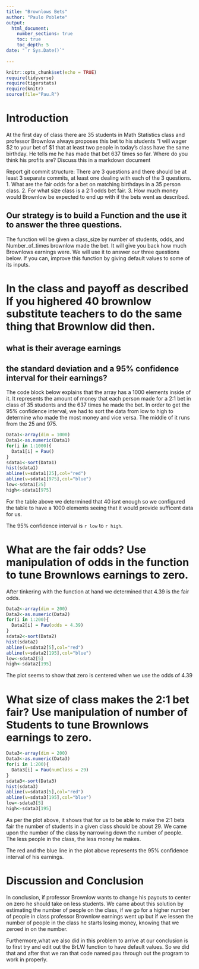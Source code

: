 ```yaml
---
title: "Brownlows Bets"
author: "Paulo Poblete"
output: 
  html_document:
    number_sections: true
    toc: true
    toc_depth: 5
date: "`r Sys.Date()`"    
    
---
```

```r
knitr::opts_chunk$set(echo = TRUE)
require(tidyverse)
require(tigerstats)
require(knitr)
source(file="Pau.R")
```


<!-- We recommend you use git branches -- create a separate branch for each major section i.e. Introduction, Methods, Results, Inferential Results, and Discussion and Conclusions - leave the YAML block untouched until the final merge where you put in your own name !-->

# Introduction

<!--In this section you explain what you are trying to show.  Where did the data come from?  What is the research or other question you are trying to answer?!-->

 At the first day of class there are 35 students in Math Statistics class and professor Brownlow always proposes this bet to his students "I will wager $2 to your bet of $1 that at least two people in today's class have  the same birthday.  He tells me he has made that bet 637 times so far. Where do you think his profits are? Discuss this in a markdown document
 
Report git commit structure:
There are 3 questions and there should be at least 3 separate commits, at least one dealing with each of the 3 questions.
1. What are the fair odds for a bet on matching birthdays in a 35 person class.
2. For what size class is a 2:1 odds bet fair.
3. How much money would Brownlow be expected to end up with if the bets went as described.

## Our strategy is to build a Function and the use it to answer the three questions. 

The function will be given a class_size by number of students, odds, and Number_of_times brownlow made the bet.  It will give you back how much Brownlows earnings were. We will use it to answer our three questions below. If you can, improve this function by giving default values to some of its inputs. 

# In the class and payoff as described  If you highered 40 brownlow substitute teachers to do the same thing that Brownlow did then.
## what is their average earnings
## the standard deviation and a 95% confidence interval for their earnings?
  
<!--Explain and display your method of coming up with a 95% confidence interval of  professor Brownlows winnings (or losings)--> 

The code block below explains that the array has a 1000 elements inside of it. It represents the amount of money that each person made for a 2:1 bet in class of 35 students and the 637 times he made the bet. In order to get the 95% confidence interval, we had to sort the data from low to high to determine who made the most money and vice versa. The middle of it runs from the 25 and 975. 

```r
Data1<-array(dim = 1000)
Data1<-as.numeric(Data1)
for(i in 1:1000){
  Data1[i] = Pau()
}
sdata1<-sort(Data1)
hist(sdata1)
abline(v=sdata1[25],col="red")
abline(v=sdata1[975],col="blue")
low<-sdata1[25]
high<-sdata1[975]
```

For the table above we determined that 40 isnt enough so we configured the table to have a 1000 elements seeing that it would provide sufficent data for us. 

The 95% confidence interval is `r low` to `r high`. 

# What are the fair odds? Use manipulation of odds in the function to tune Brownlows earnings to zero. 


<!--Decide on your methods:  In this section explain the approach you will take to attack the issue --- how will you decide on a likely estimate of professor Brownlow's earnings or losses after 637 bets. Also explain how you construct a 95% confidence interval about your estimate of his winnings !-->

After tinkering with the function at hand we determined that 4.39 is the fair odds. 

```r
Data2<-array(dim = 200)
Data2<-as.numeric(Data2)
for(i in 1:200){
  Data2[i] = Pau(odds = 4.39)
}
sdata2<-sort(Data2)
hist(sdata2)
abline(v=sdata2[5],col="red")
abline(v=sdata2[195],col="blue")
low<-sdata2[5]
high<-sdata2[195]
```

The plot seems to show that zero is centered when we use the odds of 4.39

# What size of class makes the 2:1 bet fair?  Use manipulation of number of Students to tune Brownlows earnings to zero.

<!--Explain and display the results of your method of coming up with the estimate of professor Brownlows betting profits!-->

```r
Data3<-array(dim = 200)
Data3<-as.numeric(Data3)
for(i in 1:200){
  Data3[i] = Pau(numClass = 29)
}
sdata3<-sort(Data3)
hist(sdata3)
abline(v=sdata3[5],col="red")
abline(v=sdata3[195],col="blue")
low<-sdata3[5]
high<-sdata3[195]
```

As per the plot above, it shows that for us to be able to make the 2:1 bets fair the number of students in a given class should be about 29. We came upon the number of the class by narrowing down the number of people. The less people in the class, the less money he makes. 

The red and the blue line in the plot above represents the 95% confidence interval of his earnings. 

# Discussion and Conclusion

<!--Discussion and conclusion here.  If professor Brownlow is consistantly making or losing money how could he change his payout so that his profits center on zero?  Also discuss what size his class should be in order to have his current scheme balance at zero profit.!-->

In conclusion, if professor Brownlow wants to change his payouts to center on zero he should take on less students. We came about this solution by estimating the number of people on the class, if we go for a higher number of people in class professor Brownlow earnings went up but if we lessen the number of people in the class he starts losing money, knowing that we zeroed in on the number. 

Furthermore,what we also did in this problem to arrive at our conclusion is to first try and edit out the BrLW function to have default values. So we did that and after that we ran that code named pau through out the program to work in properly. 

